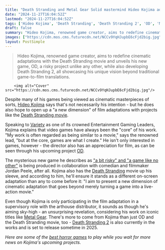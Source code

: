 ```yaml
---
title: "Death Stranding and Metal Gear Solid mastermind Hideo Kojima admits that his 'work is often regarded as being similar to a movie, but at the core, games are what I create'"
date: "2024-11-27T16:04:52Z"
lastmod: "2024-11-27T16:04:52Z"
tags: ['Hideo Kojima', 'Death Stranding', 'Death Stranding 2', 'OD', 'Metal Gear', 'Movie Adaptation', 'Video Games', 'Action', 'Adventure', 'Horror', 'Xbox']
draft: false
summary: "Hideo Kojima, renowned game creator, aims to redefine cinematic adaptations with the Death Stranding movie and unveils his new game, OD, a risky project unlike any other,  while also developing Death Stranding 2,  all showcasing his unique vision beyond traditional game-to-film translations."
images: ["https://cdn.mos.cms.futurecdn.net/NCCv9YqHJupbE6cFjd2big.jpg"]
layout: PostSimple
---
```

> Hideo Kojima, renowned game creator, aims to redefine cinematic adaptations with the Death Stranding movie and unveils his new game, OD, a risky project unlike any other,  while also developing Death Stranding 2,  all showcasing his unique vision beyond traditional game-to-film translations.


        <img alt="Cover" src="https://cdn.mos.cms.futurecdn.net/NCCv9YqHJupbE6cFjd2big.jpg"/>
        
Despite many of his games being viewed as cinematic masterpieces of sorts, [<u>Hideo Kojima</u>](https://www.gamesradar.com/tag/hideo-kojima/) says that's not necessarily his intention - but he does also hope to open up a "a new dimension" of film adaptations with projects like the [<u>Death Stranding movie</u>](https://www.gamesradar.com/hideo-kojima-says-the-death-stranding-movie-is-not-just-a-direct-translation-of-the-game-will-show-a-universe-that-has-never-been-seen-before/).

Speaking to [<u>Variety</u>](https://variety.com/lists/variety-10-gaming-entertainment-leaders/vicki-dobbs-beck/) as one of its crowned Entertainment Gaming Leaders, Kojima explains that video games have always been the "core" of his work. "My work is often regarded as being similar to a movie," says the renowned lead, "but at the core, games are what I create." He isn't only interested in games, however - the director also has an appreciation for film, as can be seen through his upcoming project [<u>OD</u>](https://www.gamesradar.com/od-overdose-hideo-kojima-xbox-guide/).

The mysterious new game he describes as [<u>"a bit risky" and "a game like no other"</u>](https://www.gamesradar.com/games/horror/hideo-kojima-says-the-choice-to-create-something-new-that-wasnt-death-stranding-with-od-is-a-bit-risky-as-its-a-game-like-no-other/) is being produced in collaboration with comedian and filmmaker Jordan Peele, after all. Kojima also has the [<u>Death Stranding</u>](https://www.gamesradar.com/death-stranding/) movie up his sleeve, and according to him, he'll ensure it stands as a different on-screen adaptation than any to come before it: "I aim to present a new dimension of cinematic adaptation that goes beyond merely turning a game into a live-action movie."

Even though Kojima is only participating in the film adaptation in a supervisory role with the arthouse distributor, it sounds as though he's aiming sky-high - an unsurprising revelation, considering his work on iconic titles like [<u>Metal Gear</u>](https://www.gamesradar.com/games/stealth/metal-gear/). There's more to come from Kojima than just OD and the Death Stranding movie, too - [<u>Death Stranding 2</u>](https://www.gamesradar.com/death-stranding-2-guide/) is also currently in the works and is set to release sometime in 2025.

*Here are some of the *[<u><em>best horror games</em></u>](https://www.gamesradar.com/best-horror-games/)* to play while you wait for more news on Kojima's upcoming projects.*
        